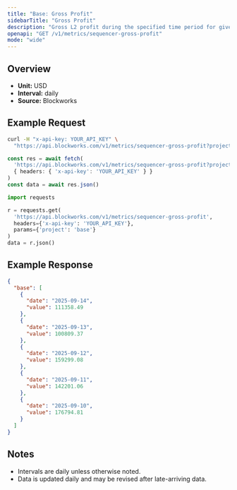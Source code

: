 ```yaml
---
title: "Base: Gross Profit"
sidebarTitle: "Gross Profit"
description: "Gross L2 profit during the specified time period for given blockchain."
openapi: "GET /v1/metrics/sequencer-gross-profit"
mode: "wide"
---
```


## Overview

- **Unit:** USD
- **Interval:** daily
- **Source:** Blockworks

## Example Request

<CodeGroup>

```bash cURL
curl -H "x-api-key: YOUR_API_KEY" \
  "https://api.blockworks.com/v1/metrics/sequencer-gross-profit?project=base"
```

```typescript TypeScript
const res = await fetch(
  'https://api.blockworks.com/v1/metrics/sequencer-gross-profit?project=base',
  { headers: { 'x-api-key': 'YOUR_API_KEY' } }
)
const data = await res.json()
```

```python Python
import requests

r = requests.get(
  'https://api.blockworks.com/v1/metrics/sequencer-gross-profit',
  headers={'x-api-key': 'YOUR_API_KEY'},
  params={'project': 'base'}
)
data = r.json()
```

</CodeGroup>

## Example Response

```json
{
  "base": [
    {
      "date": "2025-09-14",
      "value": 111358.49
    },
    {
      "date": "2025-09-13",
      "value": 100809.37
    },
    {
      "date": "2025-09-12",
      "value": 159299.08
    },
    {
      "date": "2025-09-11",
      "value": 142201.06
    },
    {
      "date": "2025-09-10",
      "value": 176794.81
    }
  ]
}
```

## Notes
- Intervals are daily unless otherwise noted.
- Data is updated daily and may be revised after late-arriving data.